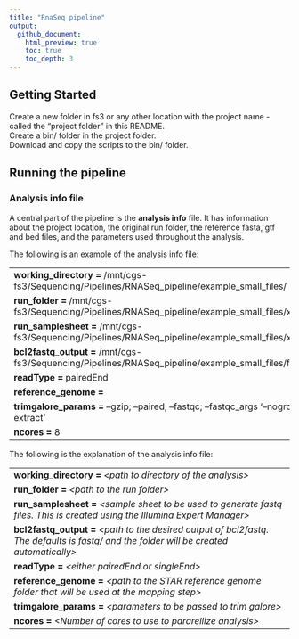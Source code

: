```yaml
---
title: "RnaSeq pipeline"
output:
  github_document:
    html_preview: true
    toc: true
    toc_depth: 3
---
```


## Getting Started
Create a new folder in fs3 or any other location with the project name - called the "project folder" in this README.   
Create a bin/ folder in the project folder.   
Download and copy the scripts to the bin/ folder.   

## Running the pipeline

### Analysis info file
A central part of the pipeline is the **analysis info** file. It has information about the project location, the original run folder, the reference fasta, gtf and bed files, and the parameters used throughout the analysis.

The following is an example of the analysis info file:   

--------------------------------------------------------------------------------------------------
**working_directory =** /mnt/cgs-fs3/Sequencing/Pipelines/RNASeq_pipeline/example_small_files/    
**run_folder =** /mnt/cgs-fs3/Sequencing/Pipelines/RNASeq_pipeline/example_small_files/xxx   
**run_samplesheet =** /mnt/cgs-fs3/Sequencing/Pipelines/RNASeq_pipeline/example_small_files/xxx    
**bcl2fastq_output =** /mnt/cgs-fs3/Sequencing/Pipelines/RNASeq_pipeline/example_small_files/fastq/   
**readType =** pairedEnd    
**reference_genome =**    
**trimgalore_params =** --gzip; --paired; --fastqc; --fastqc_args '--nogroup --extract'   
**ncores =** 8   
--------------------------------------------------------------------------------------------------

The following is the explanation of the analysis info file:   

--------------------------------------------------------------------------------------------------
**working_directory =** *\<path to directory of the analysis\>*   
**run_folder =** *\<path to the run folder\>*    
**run_samplesheet =** *\<sample sheet to be used to generate fastq files. This is created using the Illumina Expert Manager\>*    
**bcl2fastq_output =** *\<path to the desired output of bcl2fastq. The defaults is fastq/ and the folder will be created automatically\>*    
**readType =** *\<either pairedEnd or singleEnd\>*     
**reference_genome =** *\<path to the STAR reference genome folder that will be used at the mapping step\>*   
**trimgalore_params =** *\<parameters to be passed to trim galore\>*    
**ncores =** *\<Number of cores to use to pararellize analysis\>*    
--------------------------------------------------------------------------------------------------

 
